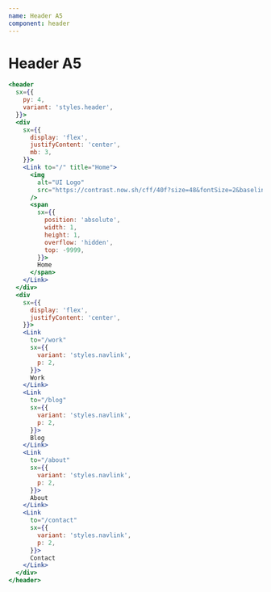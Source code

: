 ```yaml
---
name: Header A5
component: header
---
```


# Header A5

```jsx live
<header
  sx={{
    py: 4,
    variant: 'styles.header',
  }}>
  <div
    sx={{
      display: 'flex',
      justifyContent: 'center',
      mb: 3,
    }}>
    <Link to="/" title="Home">
      <img
        alt="UI Logo"
        src="https://contrast.now.sh/cff/40f?size=48&fontSize=2&baseline=2&fontWeight=900&radius=32&text=UI"
      />
      <span
        sx={{
          position: 'absolute',
          width: 1,
          height: 1,
          overflow: 'hidden',
          top: -9999,
        }}>
        Home
      </span>
    </Link>
  </div>
  <div
    sx={{
      display: 'flex',
      justifyContent: 'center',
    }}>
    <Link
      to="/work"
      sx={{
        variant: 'styles.navlink',
        p: 2,
      }}>
      Work
    </Link>
    <Link
      to="/blog"
      sx={{
        variant: 'styles.navlink',
        p: 2,
      }}>
      Blog
    </Link>
    <Link
      to="/about"
      sx={{
        variant: 'styles.navlink',
        p: 2,
      }}>
      About
    </Link>
    <Link
      to="/contact"
      sx={{
        variant: 'styles.navlink',
        p: 2,
      }}>
      Contact
    </Link>
  </div>
</header>
```
